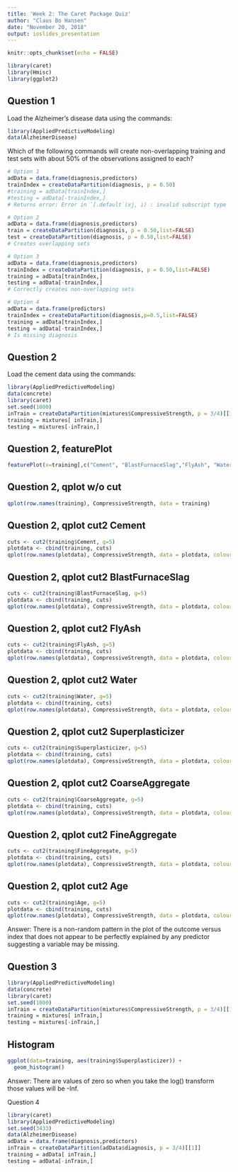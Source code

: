 ```yaml
---
title: 'Week 2: The Caret Package Quiz'
author: "Claus Bo Hansen"
date: "November 20, 2018"
output: ioslides_presentation
---
```


```r
knitr::opts_chunk$set(echo = FALSE)

library(caret)
library(Hmisc)
library(ggplot2)

```

## Question 1

Load the Alzheimer's disease data using the commands:

```r
library(AppliedPredictiveModeling)
data(AlzheimerDisease)

```


Which of the following commands will create non-overlapping training and test sets with about 50% of the observations assigned to each? 

```r

# Option 1
adData = data.frame(diagnosis,predictors)
trainIndex = createDataPartition(diagnosis, p = 0.50)
#training = adData[trainIndex,]
#testing = adData[-trainIndex,]
# Returns error: Error in `[.default`(xj, i) : invalid subscript type 'list'

# Option 2
adData = data.frame(diagnosis,predictors)
train = createDataPartition(diagnosis, p = 0.50,list=FALSE)
test = createDataPartition(diagnosis, p = 0.50,list=FALSE)
# Creates overlapping sets

# Option 3
adData = data.frame(diagnosis,predictors)
trainIndex = createDataPartition(diagnosis, p = 0.50,list=FALSE)
training = adData[trainIndex,]
testing = adData[-trainIndex,]
# Correctly creates non-overlapping sets

# Option 4
adData = data.frame(predictors)
trainIndex = createDataPartition(diagnosis,p=0.5,list=FALSE)
training = adData[trainIndex,]
testing = adData[-trainIndex,]
# Is missing diagnosis

```


## Question 2

Load the cement data using the commands:

```r
library(AppliedPredictiveModeling)
data(concrete)
library(caret)
set.seed(1000)
inTrain = createDataPartition(mixtures$CompressiveStrength, p = 3/4)[[1]]
training = mixtures[ inTrain,]
testing = mixtures[-inTrain,]

```


## Question 2, featurePlot


```r

featurePlot(x=training[,c("Cement", "BlastFurnaceSlag","FlyAsh", "Water", "Superplasticizer", "CoarseAggregate", "FineAggregate", "Age")], y = training$CompressiveStrength, plot = "pairs")

```

## Question 2, qplot w/o cut


```r

qplot(row.names(training), CompressiveStrength, data = training)

```


## Question 2, qplot cut2 Cement

```r

cuts <- cut2(training$Cement, g=5)
plotdata <- cbind(training, cuts)
qplot(row.names(plotdata), CompressiveStrength, data = plotdata, colour = cuts)

```

## Question 2, qplot cut2 BlastFurnaceSlag

```r

cuts <- cut2(training$BlastFurnaceSlag, g=5)
plotdata <- cbind(training, cuts)
qplot(row.names(plotdata), CompressiveStrength, data = plotdata, colour = cuts)

```

## Question 2, qplot cut2 FlyAsh

```r

cuts <- cut2(training$FlyAsh, g=5)
plotdata <- cbind(training, cuts)
qplot(row.names(plotdata), CompressiveStrength, data = plotdata, colour = cuts)

```

## Question 2, qplot cut2 Water

```r

cuts <- cut2(training$Water, g=5)
plotdata <- cbind(training, cuts)
qplot(row.names(plotdata), CompressiveStrength, data = plotdata, colour = cuts)

```

## Question 2, qplot cut2 Superplasticizer

```r

cuts <- cut2(training$Superplasticizer, g=5)
plotdata <- cbind(training, cuts)
qplot(row.names(plotdata), CompressiveStrength, data = plotdata, colour = cuts)

```

## Question 2, qplot cut2 CoarseAggregate

```r

cuts <- cut2(training$CoarseAggregate, g=5)
plotdata <- cbind(training, cuts)
qplot(row.names(plotdata), CompressiveStrength, data = plotdata, colour = cuts)

```

## Question 2, qplot cut2 FineAggregate

```r

cuts <- cut2(training$FineAggregate, g=5)
plotdata <- cbind(training, cuts)
qplot(row.names(plotdata), CompressiveStrength, data = plotdata, colour = cuts)

```

## Question 2, qplot cut2 Age

```r

cuts <- cut2(training$Age, g=5)
plotdata <- cbind(training, cuts)
qplot(row.names(plotdata), CompressiveStrength, data = plotdata, colour = cuts)

```

Answer: There is a non-random pattern in the plot of the outcome versus index that does not appear to be perfectly explained by any predictor suggesting a variable may be missing.



## Question 3

```r

library(AppliedPredictiveModeling)
data(concrete)
library(caret)
set.seed(1000)
inTrain = createDataPartition(mixtures$CompressiveStrength, p = 3/4)[[1]]
training = mixtures[ inTrain,]
testing = mixtures[-inTrain,]

```


## Histogram

```r

ggplot(data=training, aes(training$Superplasticizer)) +
  geom_histogram()

```

Answer: There are values of zero so when you take the log() transform those values will be -Inf.


Question 4

```r

library(caret)
library(AppliedPredictiveModeling)
set.seed(3433)
data(AlzheimerDisease)
adData = data.frame(diagnosis,predictors)
inTrain = createDataPartition(adData$diagnosis, p = 3/4)[[1]]
training = adData[ inTrain,]
testing = adData[-inTrain,]

```



